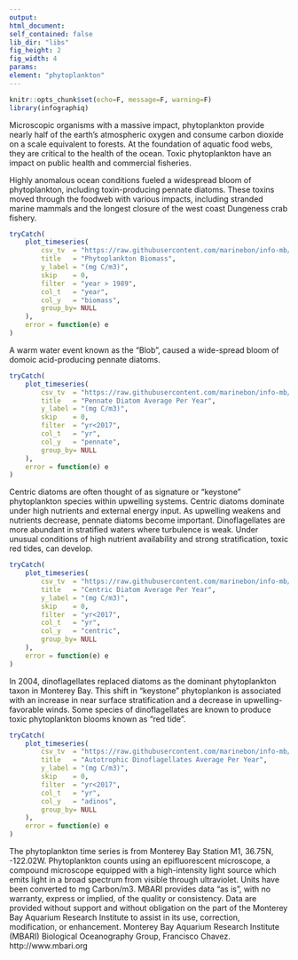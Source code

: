 ```yaml
---
output:
html_document:
self_contained: false
lib_dir: "libs"
fig_height: 2
fig_width: 4
params:
element: "phytoplankton"
---
```


```r
knitr::opts_chunk$set(echo=F, message=F, warning=F)
library(infographiq)
```

<base target="_parent">
Microscopic organisms with a massive impact, phytoplankton provide nearly half of the earth's atmospheric oxygen and consume carbon dioxide on a scale equivalent to forests. At the foundation of aquatic food webs, they are critical to the health of the ocean. Toxic phytoplankton have an impact on public health and commercial fisheries.
<p></p>Highly anomalous ocean conditions fueled a widespread bloom of phytoplankton, including toxin-producing pennate diatoms. These toxins moved through the foodweb with various impacts, including stranded marine mammals and the longest closure of the west coast Dungeness crab fishery.

```r
tryCatch(
    plot_timeseries(
        csv_tv  = "https://raw.githubusercontent.com/marinebon/info-mb/master/prep/data/phytoplankton/SDG14_MB_Monique.csv",
        title   = "Phytoplankton Biomass",
        y_label = "(mg C/m3)",
        skip    = 0,
        filter  = "year > 1989",
        col_t   = "year",
        col_y   = "biomass",
        group_by= NULL
    ),
    error = function(e) e
)
```
 A warm water event known as the "Blob", caused a wide-spread bloom of domoic acid-producing pennate diatoms.

```r
tryCatch(
    plot_timeseries(
        csv_tv  = "https://raw.githubusercontent.com/marinebon/info-mb/master/prep/data/phytoplankton/efm_diatoms_mb_by_year.csv",
        title   = "Pennate Diatom Average Per Year",
        y_label = "(mg C/m3)",
        skip    = 0,
        filter  = "yr<2017",
        col_t   = "yr",
        col_y   = "pennate",
        group_by= NULL
    ),
    error = function(e) e
)
```
Centric diatoms are often thought of as signature or "keystone" phytoplankton species within upwelling systems. Centric diatoms dominate under high nutrients and external energy input. As upwelling weakens and nutrients decrease, pennate diatoms become important. Dinoflagellates are more abundant in stratified waters where turbulence is weak. Under unusual conditions of high nutrient availability and strong stratification, toxic red tides, can develop.

```r
tryCatch(
    plot_timeseries(
        csv_tv  = "https://raw.githubusercontent.com/marinebon/info-mb/master/prep/data/phytoplankton/efm_diatoms_mb_by_year.csv",
        title   = "Centric Diatom Average Per Year",
        y_label = "(mg C/m3)",
        skip    = 0,
        filter  = "yr<2017",
        col_t   = "yr",
        col_y   = "centric",
        group_by= NULL
    ),
    error = function(e) e
)
```
In 2004, dinoflagellates replaced diatoms as the dominant phytoplankton taxon in Monterey Bay. This shift in "keystone" phytoplankon is associated with an increase in near surface stratification and a decrease in upwelling-favorable winds. Some species of dinoflagellates are known to produce toxic phytoplankton blooms known as "red tide".

```r
tryCatch(
    plot_timeseries(
        csv_tv  = "https://raw.githubusercontent.com/marinebon/info-mb/master/prep/data/phytoplankton/efm_dinos_mb_by_year.csv",
        title   = "Autotrophic Dinoflagellates Average Per Year",
        y_label = "(mg C/m3)",
        skip    = 0,
        filter  = "yr<2017",
        col_t   = "yr",
        col_y   = "adinos",
        group_by= NULL
    ),
    error = function(e) e
)
```
<p>The phytoplankton time series is from Monterey Bay Station M1, 36.75N, -122.02W. Phytoplankton counts using an epifluorescent microscope, a compound microscope equipped with a high-intensity light source which emits light in a broad spectrum from visible through ultraviolet. Units have been converted to mg Carbon/m3. MBARI provides data "as is", with no warranty, express or implied, of the quality or consistency. Data are provided without support and without obligation on the part of the Monterey Bay Aquarium Research Institute to assist in its use, correction, modification, or enhancement. Monterey Bay Aquarium Research Institute (MBARI) Biological Oceanography Group, Francisco Chavez.  http://www.mbari.org
